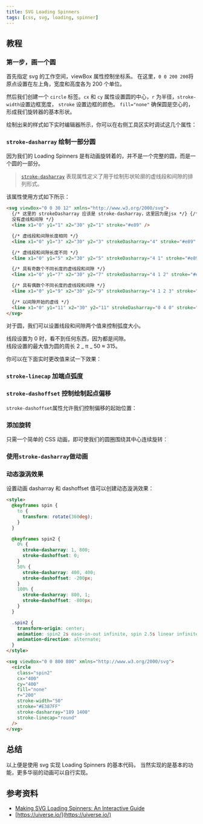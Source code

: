 ```yaml
---
title: SVG Loading Spinners
tags: [css, svg, loading, spinner]
---
```


## 教程

### 第一步，画一个圆

首先指定 svg 的工作空间，viewBox 属性控制坐标系。
在这里，`0 0 200 200`将原点设置在左上角，宽度和高度各为 200 个单位。

然后我们创建一个 `circle` 标签。`cx` 和 `cy` 属性设置圆的中心，`r` 为半径，`stroke-width`设置边框宽度， `stroke` 设置边框的颜色。
`fill="none"` 确保圆是空心的，形成我们旋转器的基本形状。

绘制出来的样式如下实时编辑器所示，你可以在右侧工具区实时调试这几个属性：


<SVGCircleDraw showRadius showSW showStroke></SVGCircleDraw>

### `stroke-dasharray` 绘制一部分圆

因为我们的 Loading Spinners 是有动画旋转着的，并不是一个完整的圆，而是一个圆的一部分。

> [`stroke-dasharray`](https://developer.mozilla.org/zh-CN/docs/Web/SVG/Attribute/stroke-dasharray) 表现属性定义了用于绘制形状轮廓的虚线段和间隙的排列形式。

该属性使用方式如下所示：

```html live
<svg viewBox="0 0 30 12" xmlns="http://www.w3.org/2000/svg">
  {/* 这里的 strokeDasharray 应该是 stroke-dasharray，这里因为是jsx */} {/*
  没有虚线和间隙 */}
  <line x1="0" y1="1" x2="30" y2="1" stroke="#e89" />

  {/* 虚线段和间隙长度相同 */}
  <line x1="0" y1="3" x2="30" y2="3" strokeDasharray="4" stroke="#e89" />

  {/* 虚线段和间隙长度不同 */}
  <line x1="0" y1="5" x2="30" y2="5" strokeDasharray="4 1" stroke="#e89" />

  {/* 具有奇数个不同长度的虚线段和间隙 */}
  <line x1="0" y1="7" x2="30" y2="7" strokeDasharray="4 1 2" stroke="#e89" />

  {/* 具有偶数个不同长度的虚线段和间隙 */}
  <line x1="0" y1="9" x2="30" y2="9" strokeDasharray="4 1 2 3" stroke="#e89" />

  {/* 以间隙开始的虚线 */}
  <line x1="0" y1="11" x2="30" y2="11" strokeDasharray="0 4 0" stroke="#e89" />
</svg>
```

对于圆，我们可以设置线段和间隙两个值来控制弧度大小。

线段设置为 0 时，看不到任何东西，因为都是间隙。  
线段设置的最大值为圆的周长 2 _ π _ 50 ≈ 315。

你可以在下面实时更改值来试一下效果：

<SVGCircleDraw showSDR></SVGCircleDraw>

### `stroke-linecap` 加端点弧度

<SVGCircleDraw showSDR isRound></SVGCircleDraw>

### `stroke-dashoffset` 控制绘制起点偏移

`stroke-dashoffset`属性允许我们控制偏移的起始位置：

<SVGCircleDraw showSDR isRound showOffset></SVGCircleDraw>

### 添加旋转

只需一个简单的 CSS 动画，即可使我们的圆圈围绕其中心连续旋转：

<SVGCircleDraw showSDR isRound showAnimate></SVGCircleDraw>

### 使用`stroke-dasharray`做动画

<SVGCircleDraw isRound showAnimate isDashAnimate></SVGCircleDraw>

### 动态漩涡效果

设置动画 dasharray 和 dashoffset 值可以创建动态漩涡效果：


<Spin2 />

```html
<style>
  @keyframes spin {
    to {
      transform: rotate(360deg);
    }
  }

  @keyframes spin2 {
    0% {
      stroke-dasharray: 1, 800;
      stroke-dashoffset: 0;
    }
    50% {
      stroke-dasharray: 400, 400;
      stroke-dashoffset: -200px;
    }
    100% {
      stroke-dasharray: 800, 1;
      stroke-dashoffset: -800px;
    }
  }

  .spin2 {
    transform-origin: center;
    animation: spin2 2s ease-in-out infinite, spin 2.5s linear infinite;
    animation-direction: alternate;
  }
</style>

<svg viewBox="0 0 800 800" xmlns="http://www.w3.org/2000/svg">
  <circle
    class="spin2"
    cx="400"
    cy="400"
    fill="none"
    r="200"
    stroke-width="50"
    stroke="#E387FF"
    stroke-dasharray="189 1400"
    stroke-linecap="round"
  />
</svg>
```

## 总结

以上便是使用 svg 实现 Loading Spinners 的基本代码，
当然实现的是基本的功能，更多华丽的动画可以自行实现。

## 参考资料

- [Making SVG Loading Spinners: An Interactive Guide](https://www.fffuel.co/svg-spinner/)
- [https://uiverse.io/](https://uiverse.io/)

